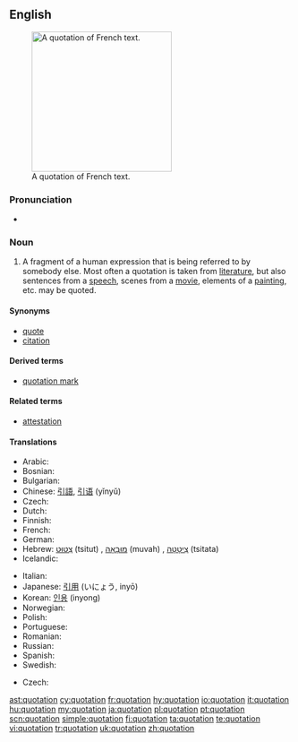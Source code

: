 ==English==
{{wikipedia}}
[[Image:Citation2.jpg|thumb|250px|A quotation of French text.]]

===Pronunciation===
* {{audio|en-us-quotation.ogg|Audio (US)}}
*: {{rhymes|eɪʃǝn}}

===Noun===
{{en-noun}}

# A fragment of a human expression that is being referred to by somebody else.  Most often a quotation is taken from [[literature]], but also sentences from a [[speech]], scenes from a [[movie]], elements of a [[painting]], etc. may be quoted.

====Synonyms====
* [[quote]]
* [[citation]]

====Derived terms====
* [[quotation mark]]

====Related terms====
* [[attestation]]

====Translations====
{{trans-top|fragment of a human expression}}
* Arabic: {{Arab|[[اقتباس]]}} {{IPAchar|(iqtibās)}} {{m}}
* Bosnian: {{t-|bs|citat|m}}
* Bulgarian: {{t+|bg|цитат|m|sc=Cyrl}}
* Chinese: [[引語]], [[引语]] (yǐnyǔ)
* Czech: {{t-|cs|citát|m}}
* Dutch: {{t+|nl|citaat|n}}
* Finnish: {{t+|fi|sitaatti|n}}
* French: {{t+|fr|citation|f}}
* German: {{t+|de|Zitat|n}}
* Hebrew: [[צטוט|צִטּוּט]] (tsitut) {{f}}, [[מובאה|מוּבָאָה]] (muvah) {{f}}, [[ציטטה|צִיטָטָה]] (tsitata) {{f}}
* Icelandic: {{t+|is|tilvitnun|f}}
{{trans-mid}}
* Italian: {{t+|it|citazione|f}}
* Japanese: [[引用]] (いにょう, inyō)
* Korean: [[인용]] (inyong)
* Norwegian: {{t+|no|sitat|n}}
* Polish: {{t+|pl|cytat|m}}
* Portuguese: {{t+|pt|citação|f}}
* Romanian: {{t-|ro|citat|n}}
* Russian: {{t+|ru|цитата|f|tr=tsitáta|sc=Cyrl}}
* Spanish: {{t+|es|cita|f}}
* Swedish: {{t+|sv|citat|n}}
{{trans-bottom}}

{{trans-top|naming the price of a financial security}}
* Czech: {{t-|cs|kótace|f}}
{{trans-mid}}
{{trans-bottom}}

[[ast:quotation]]
[[cy:quotation]]
[[fr:quotation]]
[[hy:quotation]]
[[io:quotation]]
[[it:quotation]]
[[hu:quotation]]
[[my:quotation]]
[[ja:quotation]]
[[pl:quotation]]
[[pt:quotation]]
[[scn:quotation]]
[[simple:quotation]]
[[fi:quotation]]
[[ta:quotation]]
[[te:quotation]]
[[vi:quotation]]
[[tr:quotation]]
[[uk:quotation]]
[[zh:quotation]]